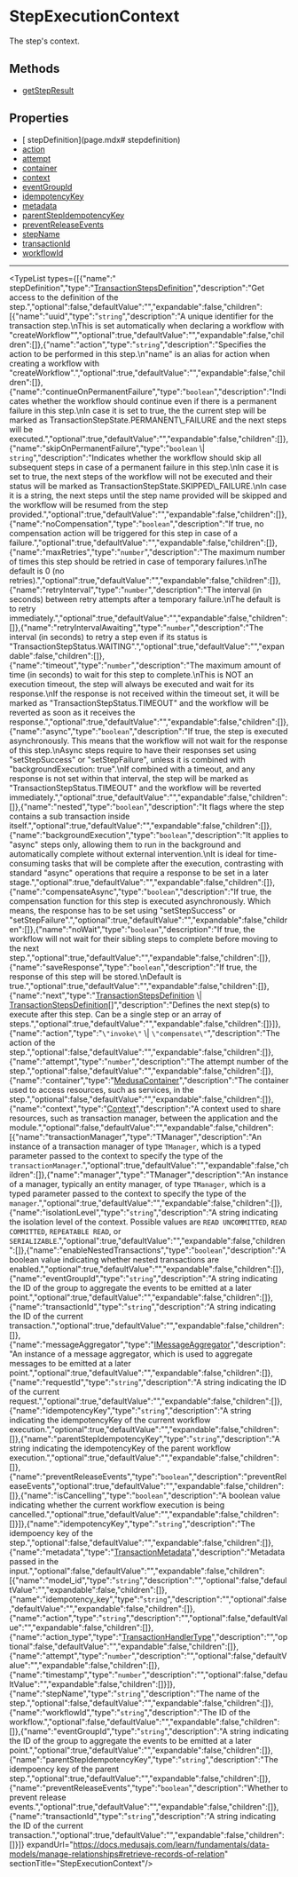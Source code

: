 
# StepExecutionContext

The step's context.

## Methods

- [ getStepResult](../../StepExecutionContext/methods/workflows.StepExecutionContext._getStepResult/page.mdx)

## Properties

- [ stepDefinition](page.mdx# stepdefinition)
- [action](page.mdx#action)
- [attempt](page.mdx#attempt)
- [container](page.mdx#container)
- [context](page.mdx#context)
- [eventGroupId](page.mdx#eventgroupid)
- [idempotencyKey](page.mdx#idempotencykey)
- [metadata](page.mdx#metadata)
- [parentStepIdempotencyKey](page.mdx#parentstepidempotencykey)
- [preventReleaseEvents](page.mdx#preventreleaseevents)
- [stepName](page.mdx#stepname)
- [transactionId](page.mdx#transactionid)
- [workflowId](page.mdx#workflowid)

___

<TypeList types={[{"name":" stepDefinition","type":"[TransactionStepsDefinition](../../types/workflows.TransactionStepsDefinition/page.mdx)","description":"Get access to the definition of the step.","optional":false,"defaultValue":"","expandable":false,"children":[{"name":"uuid","type":"`string`","description":"A unique identifier for the transaction step.\nThis is set automatically when declaring a workflow with \"createWorkflow\"","optional":true,"defaultValue":"","expandable":false,"children":[]},{"name":"action","type":"`string`","description":"Specifies the action to be performed in this step.\n\"name\" is an alias for action when creating a workflow with \"createWorkflow\".","optional":true,"defaultValue":"","expandable":false,"children":[]},{"name":"continueOnPermanentFailure","type":"`boolean`","description":"Indicates whether the workflow should continue even if there is a permanent failure in this step.\nIn case it is set to true, the the current step will be marked as TransactionStepState.PERMANENT\\_FAILURE and the next steps will be executed.","optional":true,"defaultValue":"","expandable":false,"children":[]},{"name":"skipOnPermanentFailure","type":"`boolean` \\| `string`","description":"Indicates whether the workflow should skip all subsequent steps in case of a permanent failure in this step.\nIn case it is set to true, the next steps of the workflow will not be executed and their status will be marked as TransactionStepState.SKIPPED\\_FAILURE.\nIn case it is a string, the next steps until the step name provided will be skipped and the workflow will be resumed from the step provided.","optional":true,"defaultValue":"","expandable":false,"children":[]},{"name":"noCompensation","type":"`boolean`","description":"If true, no compensation action will be triggered for this step in case of a failure.","optional":true,"defaultValue":"","expandable":false,"children":[]},{"name":"maxRetries","type":"`number`","description":"The maximum number of times this step should be retried in case of temporary failures.\nThe default is 0 (no retries).","optional":true,"defaultValue":"","expandable":false,"children":[]},{"name":"retryInterval","type":"`number`","description":"The interval (in seconds) between retry attempts after a temporary failure.\nThe default is to retry immediately.","optional":true,"defaultValue":"","expandable":false,"children":[]},{"name":"retryIntervalAwaiting","type":"`number`","description":"The interval (in seconds) to retry a step even if its status is \"TransactionStepStatus.WAITING\".","optional":true,"defaultValue":"","expandable":false,"children":[]},{"name":"timeout","type":"`number`","description":"The maximum amount of time (in seconds) to wait for this step to complete.\nThis is NOT an execution timeout, the step will always be executed and wait for its response.\nIf the response is not received within the timeout set, it will be marked as \"TransactionStepStatus.TIMEOUT\" and the workflow will be reverted as soon as it receives the response.","optional":true,"defaultValue":"","expandable":false,"children":[]},{"name":"async","type":"`boolean`","description":"If true, the step is executed asynchronously. This means that the workflow will not wait for the response of this step.\nAsync steps require to have their responses set using \"setStepSuccess\" or \"setStepFailure\", unless it is combined with \"backgroundExecution: true\".\nIf combined with a timeout, and any response is not set within that interval, the step will be marked as \"TransactionStepStatus.TIMEOUT\" and the workflow will be reverted immediately.","optional":true,"defaultValue":"","expandable":false,"children":[]},{"name":"nested","type":"`boolean`","description":"It flags where the step contains a sub transaction inside itself.","optional":true,"defaultValue":"","expandable":false,"children":[]},{"name":"backgroundExecution","type":"`boolean`","description":"It applies to \"async\" steps only, allowing them to run in the background and automatically complete without external intervention.\nIt is ideal for time-consuming tasks that will be complete after the execution, contrasting with standard \"async\" operations that require a response to be set in a later stage.","optional":true,"defaultValue":"","expandable":false,"children":[]},{"name":"compensateAsync","type":"`boolean`","description":"If true, the compensation function for this step is executed asynchronously. Which means, the response has to be set using \"setStepSuccess\" or \"setStepFailure\".","optional":true,"defaultValue":"","expandable":false,"children":[]},{"name":"noWait","type":"`boolean`","description":"If true, the workflow will not wait for their sibling steps to complete before moving to the next step.","optional":true,"defaultValue":"","expandable":false,"children":[]},{"name":"saveResponse","type":"`boolean`","description":"If true, the response of this step will be stored.\nDefault is true.","optional":true,"defaultValue":"","expandable":false,"children":[]},{"name":"next","type":"[TransactionStepsDefinition](../../types/workflows.TransactionStepsDefinition/page.mdx) \\| [TransactionStepsDefinition](../../types/workflows.TransactionStepsDefinition/page.mdx)[]","description":"Defines the next step(s) to execute after this step. Can be a single step or an array of steps.","optional":true,"defaultValue":"","expandable":false,"children":[]}]},{"name":"action","type":"`\"invoke\"` \\| `\"compensate\"`","description":"The action of the step.","optional":false,"defaultValue":"","expandable":false,"children":[]},{"name":"attempt","type":"`number`","description":"The attempt number of the step.","optional":false,"defaultValue":"","expandable":false,"children":[]},{"name":"container","type":"[MedusaContainer](../../types/workflows.MedusaContainer/page.mdx)","description":"The container used to access resources, such as services, in the step.","optional":false,"defaultValue":"","expandable":false,"children":[]},{"name":"context","type":"[Context](../workflows.Context/page.mdx)","description":"A context used to share resources, such as transaction manager, between the application and the module.","optional":false,"defaultValue":"","expandable":false,"children":[{"name":"transactionManager","type":"TManager","description":"An instance of a transaction manager of type `TManager`, which is a typed parameter passed to the context to specify the type of the `transactionManager`.","optional":true,"defaultValue":"","expandable":false,"children":[]},{"name":"manager","type":"TManager","description":"An instance of a manager, typically an entity manager, of type `TManager`, which is a typed parameter passed to the context to specify the type of the `manager`.","optional":true,"defaultValue":"","expandable":false,"children":[]},{"name":"isolationLevel","type":"`string`","description":"A string indicating the isolation level of the context. Possible values are `READ UNCOMMITTED`, `READ COMMITTED`, `REPEATABLE READ`, or `SERIALIZABLE`.","optional":true,"defaultValue":"","expandable":false,"children":[]},{"name":"enableNestedTransactions","type":"`boolean`","description":"A boolean value indicating whether nested transactions are enabled.","optional":true,"defaultValue":"","expandable":false,"children":[]},{"name":"eventGroupId","type":"`string`","description":"A string indicating the ID of the group to aggregate the events to be emitted at a later point.","optional":true,"defaultValue":"","expandable":false,"children":[]},{"name":"transactionId","type":"`string`","description":"A string indicating the ID of the current transaction.","optional":true,"defaultValue":"","expandable":false,"children":[]},{"name":"messageAggregator","type":"[IMessageAggregator](../workflows.IMessageAggregator/page.mdx)","description":"An instance of a message aggregator, which is used to aggregate messages to be emitted at a later point.","optional":true,"defaultValue":"","expandable":false,"children":[]},{"name":"requestId","type":"`string`","description":"A string indicating the ID of the current request.","optional":true,"defaultValue":"","expandable":false,"children":[]},{"name":"idempotencyKey","type":"`string`","description":"A string indicating the idempotencyKey of the current workflow execution.","optional":true,"defaultValue":"","expandable":false,"children":[]},{"name":"parentStepIdempotencyKey","type":"`string`","description":"A string indicating the idempotencyKey of the parent workflow execution.","optional":true,"defaultValue":"","expandable":false,"children":[]},{"name":"preventReleaseEvents","type":"`boolean`","description":"preventReleaseEvents","optional":true,"defaultValue":"","expandable":false,"children":[]},{"name":"isCancelling","type":"`boolean`","description":"A boolean value indicating whether the current workflow execution is being cancelled.","optional":true,"defaultValue":"","expandable":false,"children":[]}]},{"name":"idempotencyKey","type":"`string`","description":"The idempoency key of the step.","optional":false,"defaultValue":"","expandable":false,"children":[]},{"name":"metadata","type":"[TransactionMetadata](../../types/workflows.TransactionMetadata/page.mdx)","description":"Metadata passed in the input.","optional":false,"defaultValue":"","expandable":false,"children":[{"name":"model_id","type":"`string`","description":"","optional":false,"defaultValue":"","expandable":false,"children":[]},{"name":"idempotency_key","type":"`string`","description":"","optional":false,"defaultValue":"","expandable":false,"children":[]},{"name":"action","type":"`string`","description":"","optional":false,"defaultValue":"","expandable":false,"children":[]},{"name":"action_type","type":"[TransactionHandlerType](../../enums/workflows.TransactionHandlerType/page.mdx)","description":"","optional":false,"defaultValue":"","expandable":false,"children":[]},{"name":"attempt","type":"`number`","description":"","optional":false,"defaultValue":"","expandable":false,"children":[]},{"name":"timestamp","type":"`number`","description":"","optional":false,"defaultValue":"","expandable":false,"children":[]}]},{"name":"stepName","type":"`string`","description":"The name of the step.","optional":false,"defaultValue":"","expandable":false,"children":[]},{"name":"workflowId","type":"`string`","description":"The ID of the workflow.","optional":false,"defaultValue":"","expandable":false,"children":[]},{"name":"eventGroupId","type":"`string`","description":"A string indicating the ID of the group to aggregate the events to be emitted at a later point.","optional":true,"defaultValue":"","expandable":false,"children":[]},{"name":"parentStepIdempotencyKey","type":"`string`","description":"The idempoency key of the parent step.","optional":true,"defaultValue":"","expandable":false,"children":[]},{"name":"preventReleaseEvents","type":"`boolean`","description":"Whether to prevent release events.","optional":true,"defaultValue":"","expandable":false,"children":[]},{"name":"transactionId","type":"`string`","description":"A string indicating the ID of the current transaction.","optional":true,"defaultValue":"","expandable":false,"children":[]}]} expandUrl="https://docs.medusajs.com/learn/fundamentals/data-models/manage-relationships#retrieve-records-of-relation" sectionTitle="StepExecutionContext"/>
